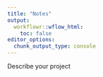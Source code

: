 ```yaml
---
title: "Notes"
output:
  workflowr::wflow_html:
    toc: false
editor_options:
  chunk_output_type: console
---
```


Describe your project
